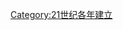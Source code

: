 {{estcat|201|8|2009|2020}}
{{Commons category|2018 establishments}}
[[Category:21世纪各年建立|Category:21世纪各年建立]]